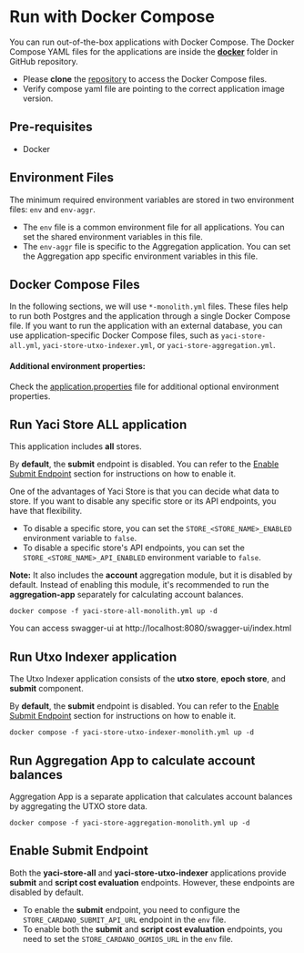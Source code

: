 # Run with Docker Compose

You can run out-of-the-box applications with Docker Compose. The Docker Compose YAML files for the applications are inside
the [**docker**](https://github.com/bloxbean/yaci-store/tree/main/docker) folder in GitHub repository.

- Please **clone** the [repository](https://github.com/bloxbean/yaci-store) to access the Docker Compose files.
- Verify compose yaml file are pointing to the correct application image version.

## Pre-requisites

- Docker

## Environment Files

The minimum required environment variables are stored in two environment files: `env` and `env-aggr`.

- The `env` file is a common environment file for all applications. You can set the shared environment variables in this file.
- The `env-aggr` file is specific to the Aggregation application. You can set the Aggregation app specific environment variables in this file.

## Docker Compose Files

In the following sections, we will use `*-monolith.yml` files. These files help to run both Postgres and the application
through a single Docker Compose file. If you want to run the application with an external database, you can use application-specific
Docker Compose files, such as `yaci-store-all.yml`, `yaci-store-utxo-indexer.yml`, or `yaci-store-aggregation.yml`.

#### Additional environment properties:

Check the [application.properties](https://github.com/bloxbean/yaci-store/tree/main/config) file for additional optional environment properties.

## Run Yaci Store ALL application

This application includes **all** stores.

By **default**, the **submit** endpoint is disabled. You can refer to the [Enable Submit Endpoint](#enable-submit-endpoint) section for instructions on how to enable it.

One of the advantages of Yaci Store is that you can decide what data to store. If you want to disable any specific store
or its API endpoints, you have that flexibility.

- To disable a specific store, you can set the `STORE_<STORE_NAME>_ENABLED` environment variable to `false`.
- To disable a specific store's API endpoints, you can set the `STORE_<STORE_NAME>_API_ENABLED` environment variable to `false`.

**Note:** It also includes the **account** aggregation module, but it is disabled by default. Instead of enabling this module,
it's recommended to run the **aggregation-app** separately for calculating account balances.

```shell
docker compose -f yaci-store-all-monolith.yml up -d
```

You can access swagger-ui at http://localhost:8080/swagger-ui/index.html

## Run Utxo Indexer application

The Utxo Indexer application consists of the **utxo store**, **epoch store**, and **submit** component.

By **default**, the **submit** endpoint is disabled. You can refer to the [Enable Submit Endpoint](#enable-submit-endpoint)  section for instructions on how to enable it.

```shell
docker compose -f yaci-store-utxo-indexer-monolith.yml up -d
```

## Run Aggregation App to calculate account balances

Aggregation App is a separate application that calculates account balances by aggregating the UTXO store data.

```shell
docker compose -f yaci-store-aggregation-monolith.yml up -d
```

## Enable Submit Endpoint

Both the **yaci-store-all** and **yaci-store-utxo-indexer** applications provide **submit** and **script cost evaluation** endpoints.
However, these endpoints are disabled by default.

- To enable the **submit** endpoint, you need to configure the `STORE_CARDANO_SUBMIT_API_URL` endpoint in the `env` file.
- To enable both the **submit** and **script cost evaluation** endpoints, you need to set the `STORE_CARDANO_OGMIOS_URL` in the `env` file.
